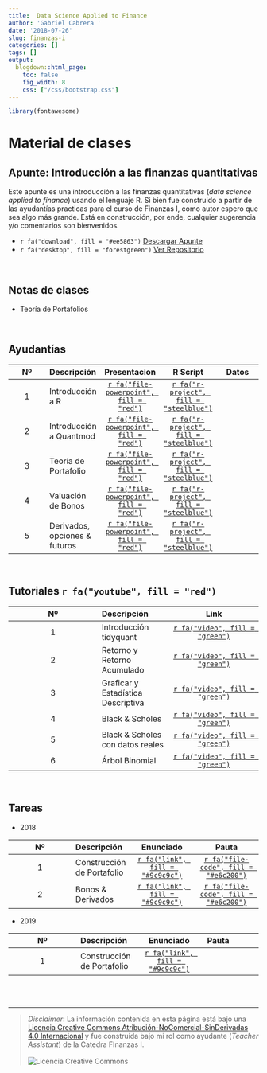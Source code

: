 ```yaml
---
title:  Data Science Applied to Finance
author: 'Gabriel Cabrera '
date: '2018-07-26'
slug: finanzas-i
categories: []
tags: []
output:
  blogdown::html_page:
    toc: false
    fig_width: 8
    css: ["/css/bootstrap.css"]
---
```


```r
library(fontawesome)
```


# Material de clases

## Apunte: Introducción a las finanzas quantitativas

Este apunte es una introducción a las finanzas quantitativas (*data science applied to finance*) usando el lenguaje R. Si bien fue construido a partir de las ayudantías practicas para el curso de Finanzas I, como autor espero que sea algo más grande. Está en construcción, por ende, cualquier sugerencia y/o comentarios son bienvenidos. 

- `r fa("download", fill = "#ee5863")` [Descargar Apunte](https://finance-r.netlify.com/)  
- `r fa("desktop", fill = "forestgreen")` [Ver Repositorio](https://github.com/GaboCg/bookdown_finance)

<br>

## Notas de clases

* Teoría de Portafolios

<br>

## Ayudantías 

<p>

|Nº   |Descripción                  | Presentacion                                                         |R Script                                                       |Datos|
|:---:|:---                         |:---:                                                                 |:---:                                                          |:---:|
|1    |Introducción a R             | [`r fa("file-powerpoint", fill = "red")`](/pdf/presentacion.pdf)     | [`r fa("r-project", fill = "steelblue")`](/html/HWS1_FIN.html)| |
|2    |Introducción a Quantmod      | [`r fa("file-powerpoint", fill = "red")`](/pdf/presentation1.pdf)    | [`r fa("r-project", fill = "steelblue")`](/html/HWS1_FIN.html)| |
|3    |Teoría de Portafolio         | [`r fa("file-powerpoint", fill = "red")`](/pdf/presentation2.pdf)    | [`r fa("r-project", fill = "steelblue")`](/html/HWS1_FIN.html)| |
|4    |Valuación de Bonos           | [`r fa("file-powerpoint", fill = "red")`](/pdf/Bond_presentation.pdf)| [`r fa("r-project", fill = "steelblue")`](/html/HWS1_FIN.html)| |
|5    |Derivados, opciones & futuros| [`r fa("file-powerpoint", fill = "red")`](/pdf/Options_Derivatives_and_Futures.pdf)| [`r fa("r-project", fill = "steelblue")`](/html/HWS1_FIN.html)| |

<br>

## Tutoriales `r fa("youtube", fill = "red")` 

<!-- <iframe width="550" height="400" src="https://www.youtube.com/embed/TwBKLTq3mfY"></iframe> -->

<!-- <p> -->

<p>

| Nº  | Descripción                      | Link                                                                         |
|:---:|:---                              | :---:                                                                        |  
|1    |Introducción tidyquant            | [`r fa("video", fill = "green")`](https://www.youtube.com/embed/TwBKLTq3mfY) |
|2    |Retorno y Retorno Acumulado       | [`r fa("video", fill = "green")`](https://www.youtube.com/embed/-3RvuhtfNGU) |
|3    |Graficar y Estadística Descriptiva| [`r fa("video", fill = "green")`](https://www.youtube.com/embed/qlLFjBMSUlQ) |
|4    |Black & Scholes                   | [`r fa("video", fill = "green")`](https://www.youtube.com/embed/b54LK6TRjws) |
|5    |Black & Scholes con datos reales  | [`r fa("video", fill = "green")`](https://www.youtube.com/embed/Qz8pdhf7yyU) |
|6    |Árbol Binomial                    | [`r fa("video", fill = "green")`](https://www.youtube.com/embed/2LCceV1-4Yg) |

<br>

## Tareas 

* 2018

|Nº   |Descripción                |Enunciado                                                 |Pauta                                                         |
|:---:|:---                       |:---:                                                     |:---:                                                         |  
|1    |Construcción de Portafolio | [`r fa("link", fill = "#9c9c9c")`](/pdf/Enunciado_v1.pdf)| [`r fa("file-code", fill = "#e6c200")`](/html/HWS1_FIN.html) |
|2    |Bonos & Derivados          | [`r fa("link", fill = "#9c9c9c")`](/pdf/Enunciado_v1.pdf)| [`r fa("file-code", fill = "#e6c200")`](/html/HWS1_FIN.html) |

* 2019

|Nº   |Descripción                |Enunciado                                                 |Pauta |
|:---:|:---                       |:---:                                                     |:---  |  
|1    |Construcción de Portafolio | [`r fa("link", fill = "#9c9c9c")`](/pdf/Enunciado_v1.pdf)|      |


<br>
<br>

---

> *Disclaimer*: La información contenida en esta página está bajo una <a rel="license" href="http://creativecommons.org/licenses/by-nc-nd/4.0/">Licencia Creative Commons Atribución-NoComercial-SinDerivadas 4.0 Internacional</a> <a rel="license" href="http://creativecommons.org/licenses/by-nc-nd/4.0/"></a> y fue construida bajo mi rol como ayudante (*Teacher Assistant*) de la Catedra FInanzas I.   
<br>
<img alt="Licencia Creative Commons" style="border-width:0" src="https://i.creativecommons.org/l/by-nc-nd/4.0/88x31.png"/> 

